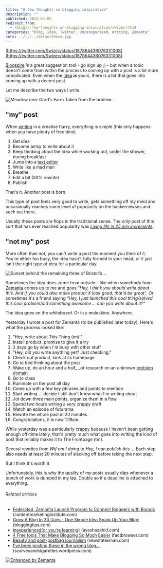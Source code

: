 ```yaml
---
title: "A few thoughts on blogging inspiration"
description: ""
published: 2012-04-05
redirect_from:
  - /blog/a-few-thoughts-on-blogging-inspiration/swizec/4119
categories: "blog, Idea, Twitter, Uncategorized, Writing, Zemanta"
hero: ../../../defaultHero.jpg
---
```


[https://twitter.com/Swizec/status/187864436076331008](https://twitter.com/Swizec/status/187864436076331008)

[Blogspire](http://blogspire.zemanta.com/) _is_ a great suggestion tool - go sign up ;) - but when a topic doesn't come from within the process to coming up with a post is a lot more complicated. Even when the [idea](http://en.wikipedia.org/wiki/Idea "Idea") **_is_** yours, there is a lot that goes into coming up with a decent post.

Let me describe the two ways I write.

![Meadow near Gard's Farm Taken from the bridlew...](https://upload.wikimedia.org/wikipedia/commons/thumb/2/20/Meadow_near_Gard%27s_Farm_-_geograph.org.uk_-_896805.jpg/300px-Meadow_near_Gard%27s_Farm_-_geograph.org.uk_-_896805.jpg "Meadow near Gard's Farm Taken from the bridlew...")

## "my" post

When [writing](http://en.wikipedia.org/wiki/Writing "Writing") in a creative flurry, everything is simple (this only happens when you have plenty of free time)

1.  Get idea
2.  Become antsy to write about it
3.  Keep thinking about the idea while working out, under the shower, during breakfast
4.  Jump into a [text editor](http://en.wikipedia.org/wiki/Text_editor "Text editor")
5.  Write like a mad man
6.  Breathe
7.  Edit a bit (30% rewrite)
8.  Publish

That's it. Another post is born.

This type of post feels very good to write, gets something off my mind and occasionally reaches some level of popularity on the hackernewses and such out there.

Usually these posts are flops in the traditional sense. The only post of this sort that has ever reached popularity was _[Living life in 25 min increments](http://swizec.com/blog/living-life-in-25min-increments/swizec/1859)._

## "not my" post

More often than not, you can't write a post the moment you think of it. You're either too busy, the idea hasn't fully formed in your head, or it just isn't the right type of idea for a particular day.

![Sunset behind the remaining three of Bristol's...](https://upload.wikimedia.org/wikipedia/commons/thumb/0/08/Seven_Sisters_snow_sunset.jpg/300px-Seven_Sisters_snow_sunset.jpg "Sunset behind the remaining three of Bristol's...")

Sometimes the idea does come from outside - like when somebody from [Zemanta](http://www.zemanta.com "Zemanta") comes up to me and goes _"Hey, I think you should write about this. And if you could also make product X look good, that'd be great"_. Or sometimes it's a friend saying _"Hey, I just launched this cool thing/solved this cool problem/did something awesome ... can you write about it?"_

The idea goes on the whiteboard. Or in a moleskine. Anywhere.

Yesterday I wrote a post for Zemanta (to be published later today). Here's what the process looked like:

1.  "Hey, write about This Thing (tm)."
2.  Install product, promise to give it a try
3.  3 days go by when I'm busy with other stuff
4.  "Hey, did you write anything yet? Just checking."
5.  Check out product, look at its homepage
6.  Go to bed thinking about the post
7.  Wake up, do an hour and a half\_ \_of research on an unknown [problem domain](http://en.wikipedia.org/wiki/Problem_domain "Problem domain")
8.  Go to class
9.  Ruminate on the post all day
10. Come up with a few key phrases and points to mention
11. Start writing ... decide I still don't know what I'm writing about
12. Jot down three main points, organize them in a flow
13. Spend two hours writing a _very_ crappy draft
14. Watch an episode of futurama
15. Rewrite the whole post in 20 minutes
16. Congratulations, it is now 1:19am.

While yesterday was a particularly crappy because I haven't been getting enough off-time lately, that's pretty much what goes into writing the kind of post that reliably makes it to The Frontpage (tm).

Several rewrites from _Wtf am I doing_ to _Hey, I can publish this ..._ Each step also needs at least 20 minutes of slacking off before taking the next step.

But I think it's worth it.

Unfortunately, this is why the quality of my posts usually dips whenever a bunch of work is dumped in my lap. Double so if a deadline is attached to everything.

###### Related articles

- [Federated, Zemanta Launch Program to Connect Bloggers with Brands](http://www.contentmarketinginstitute.com/2012/02/federated-media-bloggers/) (contentmarketinginstitute.com)
- [Grow A Blog In 30 Days - One Simple Idea Spark Up Your Blog!](http://www.bloggingtips.com/2012/04/04/grow-a-blog-in-30-days/) (bloggingtips.com)
- [inexperienced(or you're learning)](http://ayeshazahid.com/2012/04/04/inexperiencedor-youre-learning/) (ayeshazahid.com)
- [4 Free tools That Make Blogging So Much Easier](http://blog.factbrowser.com/2012/02/22/free-tools-to-make-blogging-easier/) (factbrowser.com)
- [Beauty and post-postbag journalism](http://www.newstatesman.com/blogs/media/2012/04/beauty-and-post-postbag-journalism) (newstatesman.com)
- [I've been posting these in the wrong blog...](http://scarvesandcigarettes.wordpress.com/2012/04/02/ive-been-posting-these-in-the-wrong-blog/) (scarvesandcigarettes.wordpress.com)

[![Enhanced by Zemanta](https://img.zemanta.com/zemified_e.png?x-id=e6f46b5b-f41f-4e3b-a5de-161e3361ed67)](http://www.zemanta.com/ "Enhanced by Zemanta")
